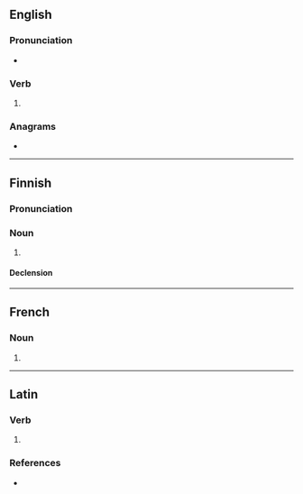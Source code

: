 {{also|HIES}}
==English==

===Pronunciation===
* {{rhymes|en|aɪz|s=1}}

===Verb===
{{head|en|verb form}}

# {{en-third-person singular of|hie}}

===Anagrams===
* {{anagrams|en|a=ehis|Hise|eish|heis|shie}}

----

==Finnish==

===Pronunciation===
{{fi-p}}

===Noun===
{{fi-noun}}

# {{clipping of|fi|hieskoivu}}

====Declension====
{{fi-decl-vastaus|hie|ä}}

----

==French==

===Noun===
{{head|fr|noun form|g=f}}

# {{plural of|fr|hie}}

----

==Latin==

===Verb===
{{la-verb-form|hiēs}}

# {{inflection of|la|hiō||2|s|pres|actv|subj}}

===References===
* {{R:du Cange}}